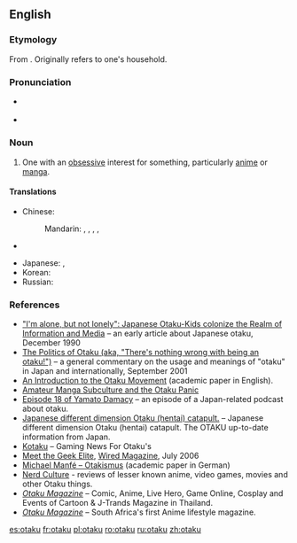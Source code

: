 {{was wotd|2008|June|20}}
==English==
{{wikipedia}}

===Etymology===
From {{etyl|ja}} {{term|おたく||geek, nerd|lang=ja}}.  Originally refers to one's household.

===Pronunciation===
* {{a|US}} {{IPA|/ɔˈtɑ.ku/}}
* {{audio|en-us-otaku.ogg|Audio (US)}}

===Noun===
{{en-noun}}

# {{fandom}} One with an [[obsessive]] interest for something, particularly [[anime]] or [[manga]].

====Translations====
{{trans-top|one with an obsessive interest}}
* Chinese:
*: Mandarin: {{i|male nerd}} {{t|zh|宅男|tr=zháinán|sc=Hani}}, {{i|female nerd}} {{t|zh|宅女|tr=zháinǚ|sc=Hani}}, {{i|fan}} {{t|zh|粉絲|sc=Hani}}, {{t|zh|粉丝|tr=fěnsī|sc=Hani}}, {{i|one obsessed with Japanese things}} {{t|zh|哈日族|tr=hāRìzú|sc=Hani}}
* {{trreq|Finnish}}
{{trans-mid}}
* Japanese: {{t-|ja|オタク|tr=otaku}}, {{t|ja|おたく|tr=otaku|sc=Jpan}}
* Korean: {{t|ko|오타쿠|tr=otaku|sc=Kore}}
* Russian: {{t|ru|отаку|m|f|tr=otáku|sc=Cyrl}} {{indeclinable}}
{{trans-bottom}}

===References===
* [http://waste.informatik.hu-berlin.de/Grassmuck/Texts/otaku.e.html "I'm alone, but not lonely": Japanese Otaku-Kids colonize the Realm of Information and Media] – an early article about Japanese otaku, December 1990
* [http://www.cjas.org/~leng/otaku-p.htm The Politics of Otaku (aka, "There's nothing wrong with being an otaku!")] – a general commentary on the usage and meanings of "otaku" in Japan and internationally, September 2001
* [http://www.brunel.ac.uk/4042/entertext4.1/lamarre1.pdf An Introduction to the Otaku Movement] (academic paper in English).
* [http://www.kinsellaresearch.com/nerd.html Amateur Manga Subculture and the Otaku Panic]
* [http://yamato.revecess.com/?episode=18 Episode 18 of Yamato Damacy] – an episode of a Japan-related podcast about otaku.
* [http://jddoc.blogspot.com/index.html Japanese different dimension Otaku (hentai) catapult.] – Japanese different dimension Otaku (hentai) catapult. The OTAKU up-to-date information from Japan.
* [http://www.kotaku.com Kotaku] – Gaming News For Otaku's
* [http://www.wired.com/wired/archive/14.07/posts.html?pg=5 Meet the Geek Elite], [[Wired Magazine]], July 2006
* [http://www.transcript-verlag.de/ts313/ts313.htm Michael Manfé – Otakismus] (academic paper in German)
* [http://www.nerdculture.org Nerd Culture] - reviews of lesser known anime, video games, movies and other Otaku things.
* [http://www.otakumagazine.net ''Otaku Magazine''] – Comic, Anime, Live Hero, Game Online, Cosplay and Events of Cartoon & J-Trands Magazine in Thailand.
* [http://www.otakumag.co.za ''Otaku Magazine''] – South Africa's first Anime lifestyle magazine.

[[es:otaku]]
[[fr:otaku]]
[[pl:otaku]]
[[ro:otaku]]
[[ru:otaku]]
[[zh:otaku]]